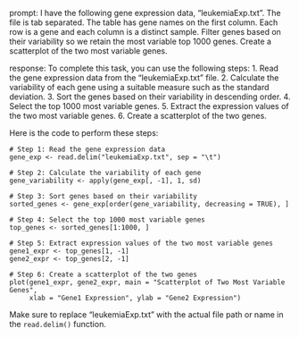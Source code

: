 prompt:
I have the following gene expression data, "leukemiaExp.txt". The file is tab separated. The table has gene names on the first column. Each row is a gene and each column is a distinct sample. Filter genes based on their variability so we retain the most variable top 1000 genes. Create a scatterplot of the two most variable genes.

response:
To complete this task, you can use the following steps:
1. Read the gene expression data from the "leukemiaExp.txt" file.
2. Calculate the variability of each gene using a suitable measure such as the standard deviation.
3. Sort the genes based on their variability in descending order.
4. Select the top 1000 most variable genes.
5. Extract the expression values of the two most variable genes.
6. Create a scatterplot of the two genes.

Here is the code to perform these steps:

```
# Step 1: Read the gene expression data
gene_exp <- read.delim("leukemiaExp.txt", sep = "\t")

# Step 2: Calculate the variability of each gene
gene_variability <- apply(gene_exp[, -1], 1, sd)

# Step 3: Sort genes based on their variability
sorted_genes <- gene_exp[order(gene_variability, decreasing = TRUE), ]

# Step 4: Select the top 1000 most variable genes
top_genes <- sorted_genes[1:1000, ]

# Step 5: Extract expression values of the two most variable genes
gene1_expr <- top_genes[1, -1]
gene2_expr <- top_genes[2, -1]

# Step 6: Create a scatterplot of the two genes
plot(gene1_expr, gene2_expr, main = "Scatterplot of Two Most Variable Genes",
     xlab = "Gene1 Expression", ylab = "Gene2 Expression")
```

Make sure to replace "leukemiaExp.txt" with the actual file path or name in the `read.delim()` function.
